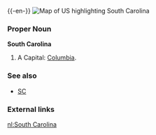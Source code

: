 {{wikipedia}}
{{-en-}}
[[Image:Map of USA highlighting South Carolina.png|thumb|right|Map of US highlighting South Carolina]]
===Proper Noun===
'''South Carolina'''
#A {{USstate}}  Capital: [[Columbia]].
===See also===
*[[SC]]
===External links===
{{pedialite}}

[[nl:South Carolina]]